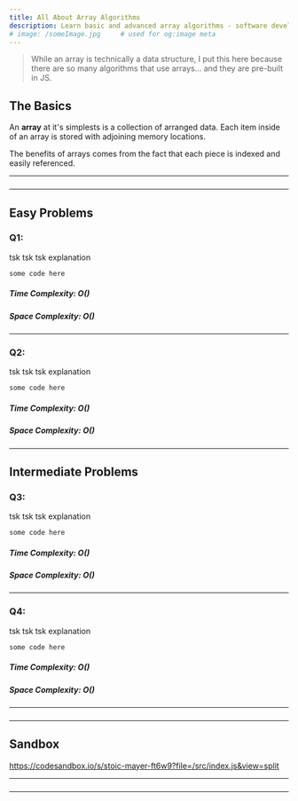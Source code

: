 ```yaml
---
title: All About Array Algorithms
description: Learn basic and advanced array algorithms - software development.
# image: /someImage.jpg     # used for og:image meta
---
```


> While an array is technically a data structure, I put this here because
> there are so many algorithms that use arrays... and they are pre-built in JS.

## The Basics

An **array** at it's simplests is a collection of arranged data. Each item inside of an array is stored with adjoining memory locations.

The benefits of arrays comes from the fact that each piece is indexed and easily referenced.

---

###

---

## Easy Problems

### Q1:

tsk tsk tsk explanation

```js
some code here

```

##### Time Complexity: O()

##### Space Complexity: O()

---

### Q2:

tsk tsk tsk explanation

```js
some code here

```

##### Time Complexity: O()

##### Space Complexity: O()

---

## Intermediate Problems

### Q3:

tsk tsk tsk explanation

```js
some code here

```

##### Time Complexity: O()

##### Space Complexity: O()

---

### Q4:

tsk tsk tsk explanation

```js
some code here

```

##### Time Complexity: O()

##### Space Complexity: O()

---

###

---

## Sandbox

https://codesandbox.io/s/stoic-mayer-ft6w9?file=/src/index.js&view=split

---

###

---

<!-- ## Advanced Arrays -->
